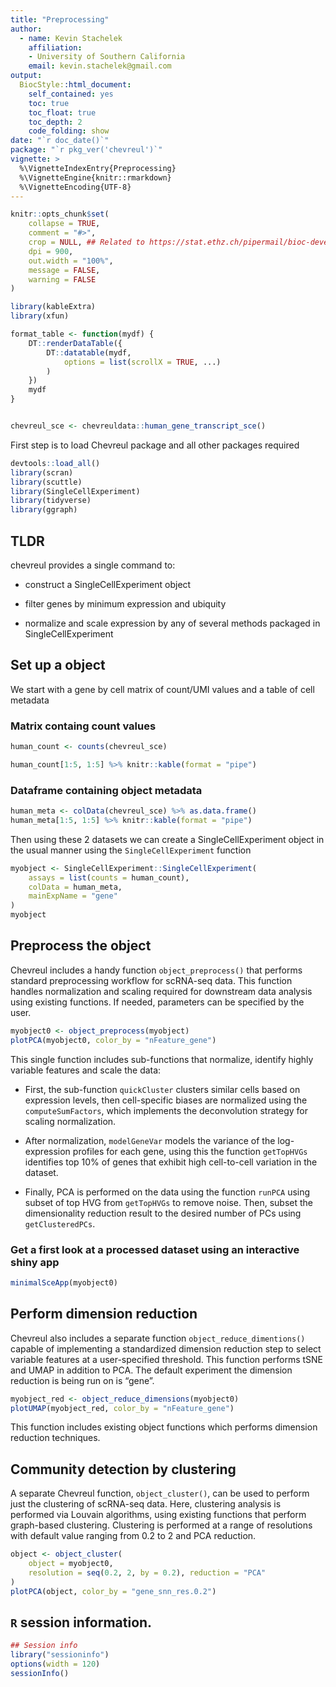 ```yaml
---
title: "Preprocessing"
author: 
  - name: Kevin Stachelek
    affiliation:
    - University of Southern California
    email: kevin.stachelek@gmail.com
output: 
  BiocStyle::html_document:
    self_contained: yes
    toc: true
    toc_float: true
    toc_depth: 2
    code_folding: show
date: "`r doc_date()`"
package: "`r pkg_ver('chevreul')`"
vignette: >
  %\VignetteIndexEntry{Preprocessing}
  %\VignetteEngine{knitr::rmarkdown}
  %\VignetteEncoding{UTF-8}  
---
```


```r
knitr::opts_chunk$set(
    collapse = TRUE,
    comment = "#>",
    crop = NULL, ## Related to https://stat.ethz.ch/pipermail/bioc-devel/2020-April/016656.html
    dpi = 900,
    out.width = "100%",
    message = FALSE,
    warning = FALSE
)

library(kableExtra)
library(xfun)

format_table <- function(mydf) {
    DT::renderDataTable({
        DT::datatable(mydf,
            options = list(scrollX = TRUE, ...)
        )
    })
    mydf
}


chevreul_sce <- chevreuldata::human_gene_transcript_sce()
```

First step is to load Chevreul package and all other packages required 

```r
devtools::load_all()
library(scran)
library(scuttle)
library(SingleCellExperiment)
library(tidyverse)
library(ggraph)
```

## TLDR

chevreul provides a single command to:

-   construct a SingleCellExperiment object 

-   filter genes by minimum expression and ubiquity

-   normalize and scale expression by any of several methods packaged in SingleCellExperiment



## Set up a object

We start with a gene by cell matrix of count/UMI values and a table of cell metadata

### Matrix containg count values
```r
human_count <- counts(chevreul_sce)

human_count[1:5, 1:5] %>% knitr::kable(format = "pipe")
```

### Dataframe containing object metadata
```r
human_meta <- colData(chevreul_sce) %>% as.data.frame()
human_meta[1:5, 1:5] %>% knitr::kable(format = "pipe")
```

Then using these 2 datasets we can create a SingleCellExperiment object in the usual manner using the `SingleCellExperiment` function

```r
myobject <- SingleCellExperiment::SingleCellExperiment(
    assays = list(counts = human_count),
    colData = human_meta,
    mainExpName = "gene"
)
myobject
```

## Preprocess the object

Chevreul includes a handy function `object_preprocess()` that performs standard preprocessing workflow for scRNA-seq data. This function handles normalization and scaling required for downstream data analysis using existing functions. If needed, parameters can be specified by the user.

```r
myobject0 <- object_preprocess(myobject)
plotPCA(myobject0, color_by = "nFeature_gene")
```

This single function includes sub-functions that normalize, identify highly variable features and scale the data:

-   First, the sub-function `quickCluster` clusters similar cells based on expression levels, then cell-specific biases are normalized using the `computeSumFactors`, which implements the deconvolution strategy for scaling normalization.

-   After normalization, `modelGeneVar` models the variance of the log-expression profiles for each gene, using this the function `getTopHVGs` identifies top 10% of genes that exhibit high cell-to-cell variation in the dataset.

-   Finally, PCA is performed on the data using the function `runPCA` using subset of top HVG from `getTopHVGs` to remove noise. Then, subset the dimensionality reduction result to the desired number of PCs using `getClusteredPCs`.

### Get a first look at a processed dataset using an interactive shiny app

```r
minimalSceApp(myobject0)
```

## Perform dimension reduction

Chevreul also includes a separate function `object_reduce_dimentions()` capable of implementing a standardized dimension reduction step to select variable features at a user-specified threshold. This function performs tSNE and UMAP in addition to PCA. The default experiment the dimension reduction is being run on is "gene".

```r
myobject_red <- object_reduce_dimensions(myobject0)
plotUMAP(myobject_red, color_by = "nFeature_gene")
```

This function includes existing object functions which performs dimension reduction techniques. 

## Community detection by clustering

A separate Chevreul function, `object_cluster()`, can be used to perform just the clustering of scRNA-seq data. Here, clustering analysis is performed via Louvain algorithms, using existing functions that perform graph-based clustering. Clustering is performed at a range of resolutions with default value ranging from 0.2 to 2 and PCA reduction.

```r
object <- object_cluster(
    object = myobject0,
    resolution = seq(0.2, 2, by = 0.2), reduction = "PCA"
)
plotPCA(object, color_by = "gene_snn_res.0.2")
```


## `R` session information.

```r
## Session info
library("sessioninfo")
options(width = 120)
sessionInfo()
```
